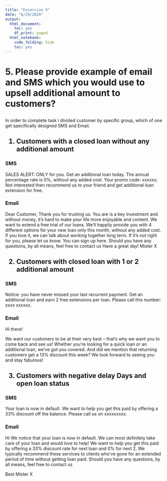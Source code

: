 ```yaml
---
title: "Excercise 5"
date: "6/29/2020"
output:
  html_document:
    toc: yes
    df_print: paged
  html_notebook:
    code_folding: hide
    toc: yes
---
```

<html>
<head>
<title>Exercise 5</title>

</head>

  
<body>
<h1>
<p1><b>5. Please provide example of email and SMS which you would use to upsell additional amount to customers?</b></p>
</h1>

<!--begin.rcode
summary(cars)
end.rcode-->

In order to complete task i divided customer by specific group, which of one get  specifically designed SMS and Email.
<h2>1. Customers with a closed loan without any additional amount</h2>

<h3><b>SMS</b></h3>
SALES ALERT:
ONLY for you. Get an additional loan today. 
The annual percentage rate is 0%, without any added cost.
Your promo code: xxxxxx; Not interested then recommend us to your friend and get additional loan extension for free. 

<h3><b>Email</b></h3>
<p1>Dear Customer,
Thank you for trusting us. You are is a key investment and without money, it's hard to make your life more enjoyable and content. 
We want to extend a free trial of our loans. We’ll happily provide you with 4 different options for your new loan only this month, without any added cost. If you love it, we can talk about working together long term. If it’s not right for you, please let us know. You can sign up here.
Should you have any questions, by all means, feel free to contact us
Have a great day!
Mister X</p1>

<h2>2. Customers with closed loan with 1 or 2 additional amount </h2>
<h3><b>SMS</b></h3>
<p1>
  Notice: you have never missed your last recurrent payment. Get an additional loan and earn 2 free extensions per loan. Please call this number: xxxx xxxxxx.
</p1>
<h3><b>Email</b></h3>
<p1>
Hi there!

We want our customers to be at their very best – that’s why we want you to come back and see us!
Whether you’re looking for a quick loan or an additional loan, we’ve got you covered.
And did we mention that returning customers get a 13% discount this week?
We look forward to seeing you and stay fabulous!

</p1>
<h2>3. Customers with negative delay Days and open loan status</h2>

<h3><b>SMS</b></h3>
<p1>
  Your loan is now in default. We want to help you get this paid by offering a 33% discount off the balance. Please call us on xxxxxxxxx.
</p1>

<h3><b>Email</b></h3>
Hi 
  We  notice that your loan is now in default. We can most definitely take care of your loan and would love to help! We want to help you get this paid by offering a 33% discount rate for next loan and 0% for next 2.
  We typically recommend these services to clients who’ve gone for an extended period of time without getting loan paid.
Should you have any questions, by all means, feel free to contact us

Best Mister X


</body>
</html>

